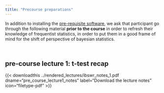 ```yaml
---
title: "Precourse preparations"
---
```



In addition to installing the [pre-requisite software](installation_instructions.qmd), we ask that participant go through the following material **prior to the course**
in order to refresh their knowledge of frequentist statistics, in order to put them in a good frame of mind for the shift of perspective of bayesian statistics.

<br>

## pre-course lecture 1: t-test recap

{{< downloadthis ../rendered_lectures/ibswr_notes_1.pdf dname="pre_course_lecture1_notes" label="Download the lecture notes" icon="filetype-pdf" >}}


